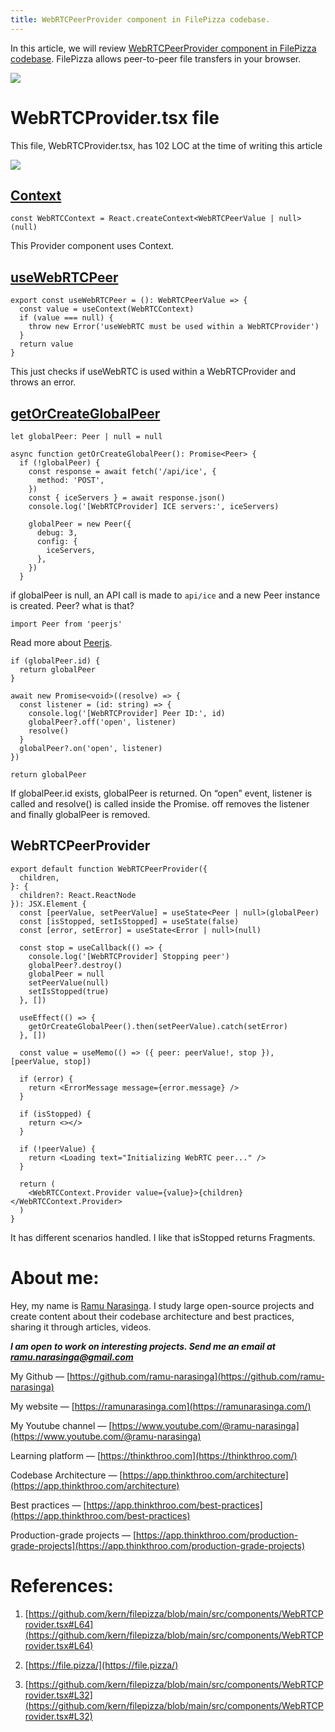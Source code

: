 ```yaml
---
title: WebRTCPeerProvider component in FilePizza codebase.
---
```


In this article, we will review [WebRTCPeerProvider component in FilePizza codebase](https://github.com/kern/filepizza/blob/main/src/components/WebRTCProvider.tsx#L64). FilePizza allows peer-to-peer file transfers in your browser.

![](https://miro.medium.com/v2/resize:fit:875/1*v8ujMhnr8Ok8y5ZhqPaVXw.png)

# **WebRTCProvider.tsx file**

This file, WebRTCProvider.tsx, has 102 LOC at the time of writing this article

![](https://miro.medium.com/v2/resize:fit:875/1*eNLCo11HTdiMMZ70Wst_gw.png)

## [**Context**](https://github.com/kern/filepizza/blob/main/src/components/WebRTCProvider.tsx#L20)

```plaintext
const WebRTCContext = React.createContext<WebRTCPeerValue | null>(null)
```

This Provider component uses Context.

## [**useWebRTCPeer**](https://github.com/kern/filepizza/blob/main/src/components/WebRTCProvider.tsx#L22)

```plaintext
export const useWebRTCPeer = (): WebRTCPeerValue => {
  const value = useContext(WebRTCContext)
  if (value === null) {
    throw new Error('useWebRTC must be used within a WebRTCProvider')
  }
  return value
}
```

This just checks if useWebRTC is used within a WebRTCProvider and throws an error.

## [**getOrCreateGlobalPeer**](https://github.com/kern/filepizza/blob/main/src/components/WebRTCProvider.tsx#L32)

```plaintext
let globalPeer: Peer | null = null

async function getOrCreateGlobalPeer(): Promise<Peer> {
  if (!globalPeer) {
    const response = await fetch('/api/ice', {
      method: 'POST',
    })
    const { iceServers } = await response.json()
    console.log('[WebRTCProvider] ICE servers:', iceServers)

    globalPeer = new Peer({
      debug: 3,
      config: {
        iceServers,
      },
    })
  }
```

if globalPeer is null, an API call is made to `api/ice` and a new Peer instance is created. Peer? what is that?

```plaintext
import Peer from 'peerjs'
```

Read more about [Peerjs](https://peerjs.com/).

```plaintext
if (globalPeer.id) {
  return globalPeer
}

await new Promise<void>((resolve) => {
  const listener = (id: string) => {
    console.log('[WebRTCProvider] Peer ID:', id)
    globalPeer?.off('open', listener)
    resolve()
  }
  globalPeer?.on('open', listener)
})

return globalPeer
```

If globalPeer.id exists, globalPeer is returned. On “open” event, listener is called and resolve() is called inside the Promise. off removes the listener and finally globalPeer is removed.

## **WebRTCPeerProvider**

```plaintext
export default function WebRTCPeerProvider({
  children,
}: {
  children?: React.ReactNode
}): JSX.Element {
  const [peerValue, setPeerValue] = useState<Peer | null>(globalPeer)
  const [isStopped, setIsStopped] = useState(false)
  const [error, setError] = useState<Error | null>(null)

  const stop = useCallback(() => {
    console.log('[WebRTCProvider] Stopping peer')
    globalPeer?.destroy()
    globalPeer = null
    setPeerValue(null)
    setIsStopped(true)
  }, [])

  useEffect(() => {
    getOrCreateGlobalPeer().then(setPeerValue).catch(setError)
  }, [])

  const value = useMemo(() => ({ peer: peerValue!, stop }), [peerValue, stop])

  if (error) {
    return <ErrorMessage message={error.message} />
  }

  if (isStopped) {
    return <></>
  }

  if (!peerValue) {
    return <Loading text="Initializing WebRTC peer..." />
  }

  return (
    <WebRTCContext.Provider value={value}>{children}</WebRTCContext.Provider>
  )
}
```

It has different scenarios handled. I like that isStopped returns Fragments.

# **About me:**

Hey, my name is [Ramu Narasinga](https://ramunarasinga.com/). I study large open-source projects and create content about their codebase architecture and best practices, sharing it through articles, videos.

***I am open to work on interesting projects. Send me an email at ramu.narasinga@gmail.com***

My Github — [https://github.com/ramu-narasinga](https://github.com/ramu-narasinga)

My website — [https://ramunarasinga.com](https://ramunarasinga.com/)

My Youtube channel — [https://www.youtube.com/@ramu-narasinga](https://www.youtube.com/@ramu-narasinga)

Learning platform — [https://thinkthroo.com](https://thinkthroo.com/)

Codebase Architecture — [https://app.thinkthroo.com/architecture](https://app.thinkthroo.com/architecture)

Best practices — [https://app.thinkthroo.com/best-practices](https://app.thinkthroo.com/best-practices)

Production-grade projects — [https://app.thinkthroo.com/production-grade-projects](https://app.thinkthroo.com/production-grade-projects)

# **References:**

1. [https://github.com/kern/filepizza/blob/main/src/components/WebRTCProvider.tsx#L64](https://github.com/kern/filepizza/blob/main/src/components/WebRTCProvider.tsx#L64)
    
2. [https://file.pizza/](https://file.pizza/)
    
3. [https://github.com/kern/filepizza/blob/main/src/components/WebRTCProvider.tsx#L32](https://github.com/kern/filepizza/blob/main/src/components/WebRTCProvider.tsx#L32)